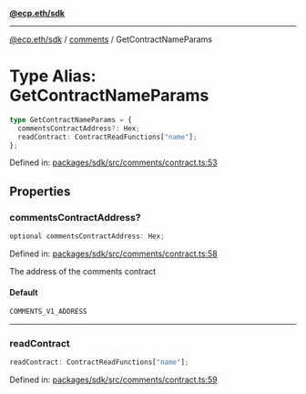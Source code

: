 [**@ecp.eth/sdk**](../../index.mdx)

***

[@ecp.eth/sdk](/sdk-reference/index.mdx) / [comments](/sdk-reference/comments/index.mdx) / GetContractNameParams

# Type Alias: GetContractNameParams

```ts
type GetContractNameParams = {
  commentsContractAddress?: Hex;
  readContract: ContractReadFunctions["name"];
};
```

Defined in: [packages/sdk/src/comments/contract.ts:53](https://github.com/ecp-eth/comments-monorepo/blob/main/packages/sdk/src/comments/contract.ts#L53)

## Properties

### commentsContractAddress?

```ts
optional commentsContractAddress: Hex;
```

Defined in: [packages/sdk/src/comments/contract.ts:58](https://github.com/ecp-eth/comments-monorepo/blob/main/packages/sdk/src/comments/contract.ts#L58)

The address of the comments contract

#### Default

```ts
COMMENTS_V1_ADDRESS
```

***

### readContract

```ts
readContract: ContractReadFunctions["name"];
```

Defined in: [packages/sdk/src/comments/contract.ts:59](https://github.com/ecp-eth/comments-monorepo/blob/main/packages/sdk/src/comments/contract.ts#L59)
